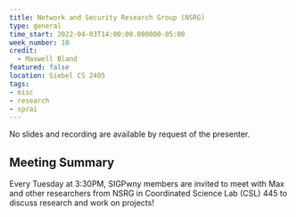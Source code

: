 ```yaml
---
title: Network and Security Research Group (NSRG)
type: general
time_start: 2022-04-03T14:00:00.000000-05:00
week_number: 10
credit:
  - Maxwell Bland
featured: false
location: Siebel CS 2405
tags:
- misc
- research
- sprai
---
```

No slides and recording are available by request of the presenter.

## Meeting Summary
Every Tuesday at 3:30PM, SIGPwny members are invited to meet with Max and other researchers from NSRG in Coordinated Science Lab (CSL) 445 to discuss research and work on projects!
